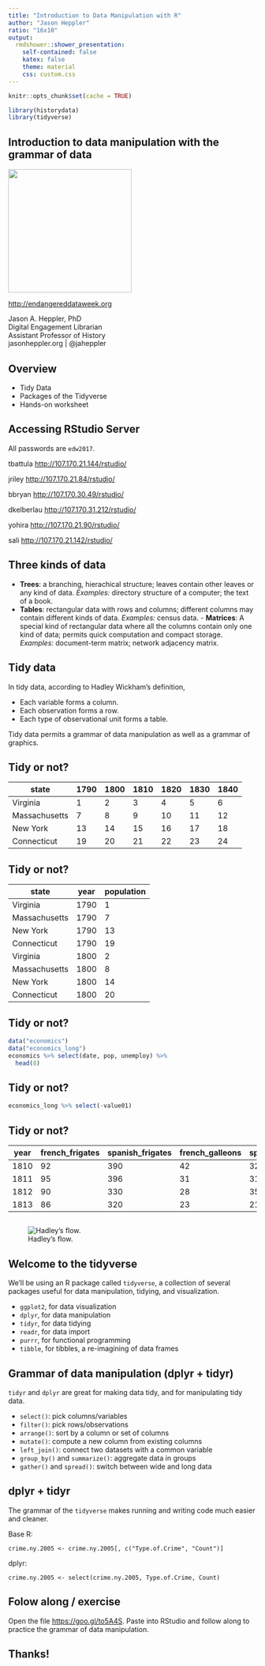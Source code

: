 ```yaml
---
title: "Introduction to Data Manipulation with R"
author: "Jason Heppler"
ratio: "16x10"
output:
  rmdshower::shower_presentation:
    self-contained: false
    katex: false
    theme: material
    css: custom.css
---
```


```r
knitr::opts_chunk$set(cache = TRUE)

library(historydata)
library(tidyverse)
```

## Introduction to data manipulation with the grammar of data {.title-slide}

<img style="width: 250px; height: auto;" src="edw-logo.png"/>

<http://endangereddataweek.org>

<div id="attribution" style="line-height: 1.2em;">
Jason A. Heppler, PhD<br/>
<span class="smaller">Digital Engagement Librarian</span> </br>
<span class="smaller">Assistant Professor of History</span> </br>
<span class="smaller">jasonheppler.org | @jaheppler</span>
</div>

## Overview

- Tidy Data
- Packages of the Tidyverse
- Hands-on worksheet

## Accessing RStudio Server

All passwords are `edw2017`.

tbattula
<http://107.170.21.144/rstudio/>

jriley
<http://107.170.21.84/rstudio/>

bbryan
<http://107.170.30.49/rstudio/>

dkelberlau
<http://107.170.31.212/rstudio/>

yohira
<http://107.170.21.90/rstudio/>

sali
<http://107.170.21.142/rstudio/>

## Three kinds of data

- **Trees**: a branching, hierachical structure; leaves contain other leaves or any kind of data. *Examples:* directory structure of a computer; the text of a book.
- **Tables**: rectangular data with rows and columns; different columns may contain different kinds of data. *Examples:* census data.
      - **Matrices**: A special kind of rectangular data where all the columns contain only one kind of data; permits quick computation and compact storage. *Examples:* document-term matrix; network adjacency matrix.

## Tidy data

In tidy data, according to Hadley Wickham's definition, 

- Each variable forms a column.
- Each observation forms a row.
- Each type of observational unit forms a table.
 
Tidy data permits a grammar of data manipulation as well as a grammar of graphics.
 
## Tidy or not?

| state          | 1790 | 1800 | 1810 | 1820 | 1830 | 1840
|----------------|------|------|------|------|------|-------
| Virginia       | 1    | 2    | 3    | 4    | 5    | 6
| Massachusetts  | 7    | 8    | 9    | 10   | 11   | 12
| New York       | 13   | 14   | 15   | 16   | 17   | 18
| Connecticut    | 19   | 20   | 21   | 22   | 23   | 24

## Tidy or not?

| state         | year   | population
|---------------|--------|---------------
| Virginia      | 1790   | 1
| Massachusetts | 1790   | 7
| New York      | 1790   | 13
| Connecticut   | 1790   | 19
| Virginia      | 1800   | 2
| Massachusetts | 1800   | 8
| New York      | 1800   | 14
| Connecticut   | 1800   | 20

## Tidy or not?

```r
data("economics")
data("economics_long")
economics %>% select(date, pop, unemploy) %>% 
  head(8)
```

## Tidy or not?

```r
economics_long %>% select(-value01)
```

## Tidy or not?

| year | french_frigates | spanish_frigates | french_galleons | spanish_galleons
|------|-----------------|------------------|-----------------|-------------------
| 1810 |               92| 390              | 42              | 32
| 1811 |               95| 396              | 31              | 31
| 1812 |               90| 330              | 28              | 35
| 1813 |               86| 320              | 23              | 21 

## {.fullscreen}

![Hadley's flow.](hadley.png)

## Welcome to the tidyverse

We'll be using an R package called `tidyverse`, a collection of several packages useful for data manipulation, tidying, and visualization. 

- `ggplot2`, for data visualization
- `dplyr`, for data manipulation
- `tidyr`, for data tidying
- `readr`, for data import
- `purrr`, for functional programming
- `tibble`, for tibbles, a re-imagining of data frames

## Grammar of data manipulation (dplyr + tidyr)

`tidyr` and `dplyr` are great for making data tidy, and for manipulating tidy data.

- `select()`: pick columns/variables
- `filter()`: pick rows/observations
- `arrange()`: sort by a column or set of columns
- `mutate()`: compute a new column from existing columns
- `left_join()`: connect two datasets with a common variable
- `group_by()` and `summarize()`: aggregate data in groups
- `gather()` and `spread()`: switch between wide and long data

## dplyr + tidyr

The grammar of the `tidyverse` makes running and writing code much easier and cleaner.

Base R:

`crime.ny.2005 <- crime.ny.2005[, c("Type.of.Crime", "Count")]`

dplyr:

`crime.ny.2005 <- select(crime.ny.2005, Type.of.Crime, Count)`

## Folow along / exercise

Open the file [https://goo.gl/to5A4S](https://goo.gl/fKYLYf). Paste into RStudio and follow along to practice the grammar of data manipulation.

## Thanks!